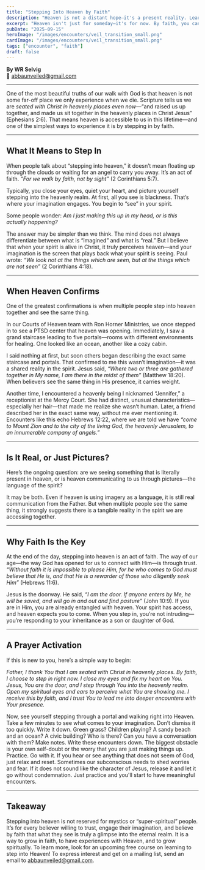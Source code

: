 ```yaml
---
title: "Stepping Into Heaven by Faith"
description: "Heaven is not a distant hope—it's a present reality. Learn how to step into the heavenly realm by faith and encounter God."
excerpt: "Heaven isn't just for someday—it's for now. By faith, you can step in, see, and experience His presence."
pubDate: "2025-09-15"
heroImage: "/images/encounters/veil_transition_small.png"
cardImage: "/images/encounters/veil_transition_small.png"
tags: ["encounter", "faith"]
draft: false
---
```



**By WR Selvig**  
📧 [abbaunveiled@gmail.com](mailto:abbaunveiled@gmail.com)

---
One of the most beautiful truths of our walk with God is that heaven is not some far-off place we only experience when we die. Scripture tells us we are *seated with Christ in heavenly places even now*—“and raised us up together, and made us sit together in the heavenly places in Christ Jesus” (Ephesians 2:6). That means heaven is accessible to us in this lifetime—and one of the simplest ways to experience it is by stepping in by faith.

---

## What It Means to Step In

When people talk about “stepping into heaven,” it doesn’t mean floating up through the clouds or waiting for an angel to carry you away. It’s an act of faith. *“For we walk by faith, not by sight”* (2 Corinthians 5:7).

Typically, you close your eyes, quiet your heart, and picture yourself stepping into the heavenly realm. At first, all you see is blackness. That’s where your imagination engages. You begin to “see” in your spirit.  

Some people wonder: *Am I just making this up in my head, or is this actually happening?*  

The answer may be simpler than we think. The mind does not always differentiate between what is “imagined” and what is “real.” But I believe that when your spirit is alive in Christ, it truly perceives heaven—and your imagination is the screen that plays back what your spirit is seeing. Paul wrote: *“We look not at the things which are seen, but at the things which are not seen”* (2 Corinthians 4:18).

---

## When Heaven Confirms

One of the greatest confirmations is when multiple people step into heaven together and see the same thing.  

In our Courts of Heaven team with Ron Horner Ministries, we once stepped in to see a PTSD center that heaven was opening. Immediately, I saw a grand staircase leading to five portals—rooms with different environments for healing. One looked like an ocean, another like a cozy cabin.  

I said nothing at first, but soon others began describing the exact same staircase and portals. That confirmed to me this wasn’t imagination—it was a shared reality in the spirit. Jesus said, *“Where two or three are gathered together in My name, I am there in the midst of them”* (Matthew 18:20). When believers see the same thing in His presence, it carries weight.  

Another time, I encountered a heavenly being I nicknamed “Jennifer,” a receptionist at the Mercy Court. She had distinct, unusual characteristics—especially her hair—that made me realize she wasn’t human. Later, a friend described her in the exact same way, without me ever mentioning it. Encounters like this echo Hebrews 12:22, where we are told we have *“come to Mount Zion and to the city of the living God, the heavenly Jerusalem, to an innumerable company of angels.”*

---

## Is It Real, or Just Pictures?

Here’s the ongoing question: are we seeing something that is literally present in heaven, or is heaven communicating to us through pictures—the language of the spirit?  

It may be both. Even if heaven is using imagery as a language, it is still real communication from the Father. But when multiple people see the same thing, it strongly suggests there is a tangible reality in the spirit we are accessing together.

---

## Why Faith Is the Key

At the end of the day, stepping into heaven is an act of faith. The way of our age—the way God has opened for us to connect with Him—is through trust. *“Without faith it is impossible to please Him, for he who comes to God must believe that He is, and that He is a rewarder of those who diligently seek Him”* (Hebrews 11:6).  

Jesus is the doorway. He said, *“I am the door. If anyone enters by Me, he will be saved, and will go in and out and find pasture”* (John 10:9). If you are in Him, you are already entangled with heaven. Your spirit has access, and heaven expects you to come. When you step in, you’re not intruding—you’re responding to your inheritance as a son or daughter of God.

---

## A Prayer Activation

If this is new to you, here’s a simple way to begin:  

*Father, I thank You that I am seated with Christ in heavenly places. By faith, I choose to step in right now. I close my eyes and fix my heart on You. Jesus, You are the door, and I step through You into the heavenly realm. Open my spiritual eyes and ears to perceive what You are showing me. I receive this by faith, and I trust You to lead me into deeper encounters with Your presence.*  

Now, see yourself stepping through a portal and walking right into Heaven. Take a few minutes to see what comes to your imagination. Don’t dismiss it too quickly. Write it down. Green grass? Children playing? A sandy beach and an ocean? A civic building? Who is there? Can you have a conversation with them? Make notes. Write these encounters down. The biggest obstacle is your own self-doubt or the worry that you are just making things up. Practice. Go with it. If you hear or see anything that does not seem of God, just relax and reset. Sometimes our subconscious needs to shed worries and fear. If it does not sound like the character of Jesus, release it and let it go without condemnation. Just practice and you'll start to have meaningful encounters.

---

## Takeaway

Stepping into heaven is not reserved for mystics or “super-spiritual” people. It’s for every believer willing to trust, engage their imagination, and believe by faith that what they see is truly a glimpse into the eternal realm.
It is a way to grow in faith, to have experiences with Heaven, and to grow spiritually.
To learn more, look for an upcoming free course on learning to step into Heaven! To express interest and get on a mailing list, send an email to abbaunveiled@gmail.com.